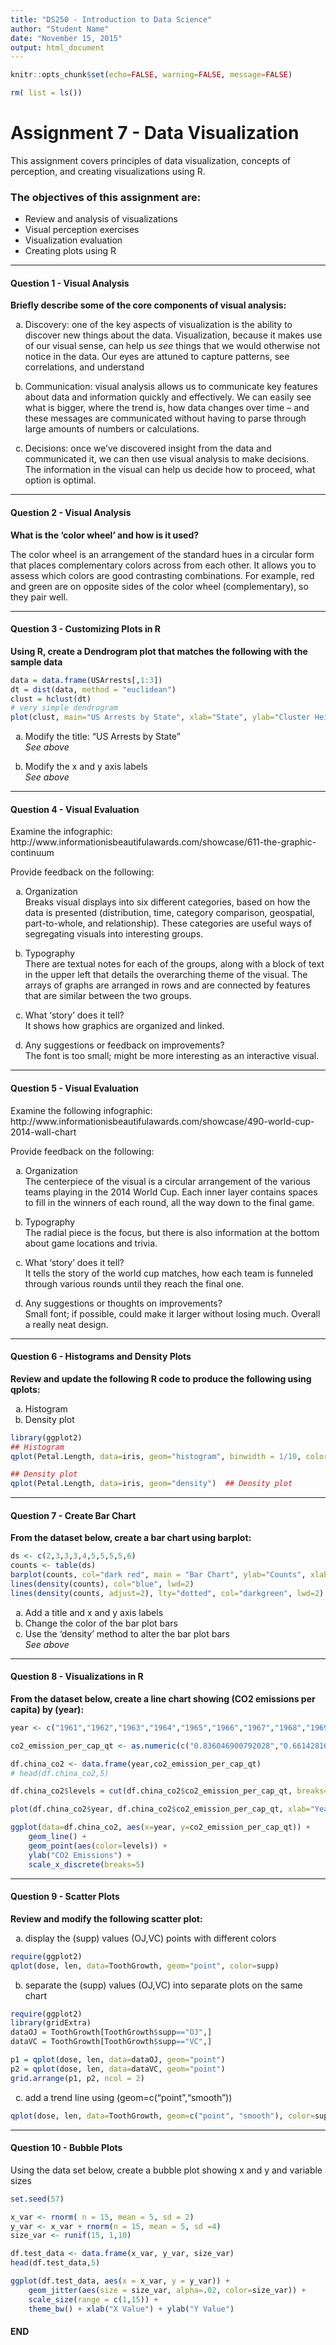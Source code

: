 ```yaml
---
title: "DS250 - Introduction to Data Science"
author: "Student Name"
date: "November 15, 2015"
output: html_document
---
```

```r
knitr::opts_chunk$set(echo=FALSE, warning=FALSE, message=FALSE)
```
```r
rm( list = ls())
```

# Assignment 7 - Data Visualization
This assignment covers principles of data visualization, concepts of perception, and creating visualizations using R.

### The objectives of this assignment are:
* Review and analysis of visualizations
* Visual perception exercises
* Visualization evaluation
* Creating plots using R

***
#### Question 1 - Visual Analysis
**Briefly describe some of the core components of visual analysis:**

a) Discovery: one of the key aspects of visualization is the ability to discover new things about the data. Visualization, because it makes use of our visual sense, can help us *see* things that we would otherwise not notice in the data. Our eyes are attuned to capture patterns, see correlations, and understand 

b) Communication: visual analysis allows us to communicate key features about data and information quickly and effectively. We can easily see what is bigger, where the trend is, how data changes over time -- and these messages are communicated without having to parse through large amounts of numbers or calculations. 

c) Decisions: once we've discovered insight from the data and communicated it, we can then use visual analysis to make decisions. The information in the visual can help us decide how to proceed, what option is optimal. 

***
#### Question 2 - Visual Analysis
**What is the 'color wheel' and how is it used?**

The color wheel is an arrangement of the standard hues in a circular form that places complementary colors across from each other. It allows you to assess which colors are good contrasting combinations. For example, red and green are on opposite sides of the color wheel (complementary), so they pair well. 

***
#### Question 3 - Customizing Plots in R
**Using R, create a Dendrogram plot that matches the following with the sample data**

```r
data = data.frame(USArrests[,1:3])
dt = dist(data, method = "euclidean")
clust = hclust(dt)
# very simple dendrogram
plot(clust, main="US Arrests by State", xlab="State", ylab="Cluster Height")
```

a) Modify the title: "US Arrests by State"  
*See above*

b) Modify the x and y axis labels <br>
*See above*

***
#### Question 4 - Visual Evaluation
Examine the infographic:
http://www.informationisbeautifulawards.com/showcase/611-the-graphic-continuum  

Provide feedback on the following: 

a) Organization <br>
Breaks visual displays into six different categories, based on how the data is presented (distribution, time, category comparison, geospatial, part-to-whole, and relationship). These categories are useful ways of segregating visuals into interesting groups. 

b) Typography  <br>
There are textual notes for each of the groups, along with a block of text in the upper left that details the overarching theme of the visual. The arrays of graphs are arranged in rows and are connected by features that are similar between the two groups. 

c) What 'story' does it tell? <br>
It shows how graphics are organized and linked. 

d) Any suggestions or feedback on improvements? <br>
The font is too small; might be more interesting as an interactive visual. 


***
#### Question 5 - Visual Evaluation
Examine the following infographic:
http://www.informationisbeautifulawards.com/showcase/490-world-cup-2014-wall-chart

Provide feedback on the following:

a) Organization <br>
The centerpiece of the visual is a circular arrangement of the various teams playing in the 2014 World Cup. Each inner layer contains spaces to fill in the winners of each round, all the way down to the final game.

b) Typography <br>
The radial piece is the focus, but there is also information at the bottom about game locations and trivia.  

c) What 'story' does it tell? <br>
It tells the story of the world cup matches, how each team is funneled through various rounds until they reach the final one. 

d) Any suggestions or thoughts on improvements? <br>
Small font; if possible, could make it larger without losing much. Overall a really neat design. 


***
#### Question 6 - Histograms and Density Plots
**Review and update the following R code to produce the following using qplots:**

a) Histogram  
b) Density plot  

```r
library(ggplot2)  
## Histogram
qplot(Petal.Length, data=iris, geom="histogram", binwidth = 1/10, color = Species) + xlab("Petal Length")

## Density plot 
qplot(Petal.Length, data=iris, geom="density")  ## Density plot  
```

***
#### Question 7 - Create Bar Chart
**From the dataset below, create a bar chart using barplot:**

```r
ds <- c(2,3,3,3,4,5,5,5,5,6)
counts <- table(ds)
barplot(counts, col="dark red", main = "Bar Chart", ylab="Counts", xlab = "Values")
lines(density(counts), col="blue", lwd=2)
lines(density(counts, adjust=2), lty="dotted", col="darkgreen", lwd=2)
```

a) Add a title and x and y axis labels  
b) Change the color of the bar plot bars  
c) Use the 'density' method to alter the bar plot bars<br>
*See above*

***
#### Question 8 - Visualizations in R
**From the dataset below, create a line chart showing (CO2 emissions per capita) by (year):**

```r
year <- c("1961","1962","1963","1964","1965","1966","1967","1968","1969","1970","1971","1972","1973","1974","1975","1976","1977","1978","1979","1980","1981","1982","1983","1984","1985","1986","1987","1988","1989","1990","1991","1992","1993","1994","1995","1996","1997","1998","1999","2000","2001","2002","2003","2004","2005","2006","2007","2008","2009","2010")

co2_emission_per_cap_qt <- as.numeric(c("0.836046900792028","0.661428164381093","0.640001899360285","0.625646053941047","0.665524211218076","0.710891381561055","0.574162146975018","0.60545199674633","0.725149509123457","0.942934534989582","1.04223969658961","1.08067663654397","1.09819569131687","1.09736711056811","1.25012409495905","1.28528313553995","1.38884289658754","1.52920110964112","1.5426750986837","1.49525074931082","1.46043181655825","1.56673968353113","1.62905590778943","1.75044806018373","1.87105479144466","1.93943425697654","2.03841068876927","2.1509052249848","2.15307791087471","2.16770307659104","2.24590127565651","2.31420729031649","2.44280065934625","2.56599389177193","2.75575496636525","2.84430958153669","2.82056789057578","2.67674598026467","2.64864924664833","2.69686243322549","2.74212081298895","2.88522504139331","3.51224542766222","4.08013890554173","4.4411506949345","4.89272709798477","5.15356401658718","5.31115185538876","5.77814318390097","6.19485757472686"))
````

````r
df.china_co2 <- data.frame(year,co2_emission_per_cap_qt)
# head(df.china_co2,5)

df.china_co2$levels = cut(df.china_co2$co2_emission_per_cap_qt, breaks=c(0, 2, 4, 6), labels=c("Low", "Medium", "High"))

plot(df.china_co2$year, df.china_co2$co2_emission_per_cap_qt, xlab="Year", ylab="CO2 Emission", color="levels")

ggplot(data=df.china_co2, aes(x=year, y=co2_emission_per_cap_qt)) +
    geom_line() +
    geom_point(aes(color=levels)) +
    ylab("CO2 Emissions") +
    scale_x_discrete(breaks=5)
````

***
#### Question 9 - Scatter Plots
**Review and modify the following scatter plot:**

a) display the (supp) values (OJ,VC) points with different colors  

````r
require(ggplot2)
qplot(dose, len, data=ToothGrowth, geom="point", color=supp)
````

b) separate the (supp) values (OJ,VC) into separate plots on the same chart 

````r
require(ggplot2)
library(gridExtra)
dataOJ = ToothGrowth[ToothGrowth$supp=="OJ",]
dataVC = ToothGrowth[ToothGrowth$supp=="VC",]

p1 = qplot(dose, len, data=dataOJ, geom="point")
p2 = qplot(dose, len, data=dataVC, geom="point")
grid.arrange(p1, p2, ncol = 2)
````

c) add a trend line using (geom=c("point","smooth"))  

````r
qplot(dose, len, data=ToothGrowth, geom=c("point", "smooth"), color=supp)
````

***
#### Question 10 - Bubble Plots
Using the data set below, create a bubble plot showing x and y and variable sizes

````r
set.seed(57)        

x_var <- rnorm( n = 15, mean = 5, sd = 2)
y_var <- x_var + rnorm(n = 15, mean = 5, sd =4)
size_var <- runif(15, 1,10)

df.test_data <- data.frame(x_var, y_var, size_var)
head(df.test_data,5)

ggplot(df.test_data, aes(x = x_var, y = y_var)) +
    geom_jitter(aes(size = size_var, alpha=.02, color=size_var)) + 
    scale_size(range = c(1,15)) +
    theme_bw() + xlab("X Value") + ylab("Y Value")
````

#### **END**
